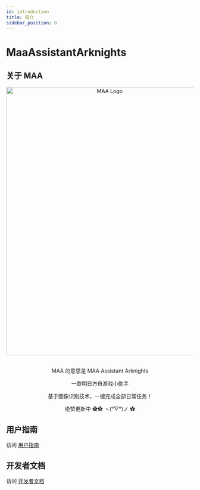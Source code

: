 ```yaml
---
id: introduction
title: 简介
sidebar_position: 0
---
```



# MaaAssistantArknights

## 关于 MAA

<div align="center">
  <img
    src={require('../static/img/logo-full.webp').default}
    alt="MAA Logo"
    height="720"
    width="540"
  />
  <div>
    <Badge
      src="https://img.shields.io/badge/c++-17-%2300599C?logo=cplusplus"
      alt="C++"
    />
  </div>
  <div>
    <Badge
      src="https://img.shields.io/badge/platform-Windows%20%7C%20Linux%20%7C%20macOS-blueviolet"
      alt="platform"
    />
  </div>
  <div>
    <Badge
      src="https://img.shields.io/github/license/MaaAssistantArknights/MaaAssistantArknights"
      alt="license"
    />
    <Badge
      src="https://img.shields.io/github/commit-activity/m/MaaAssistantArknights/MaaAssistantArknights?color=%23ff69b4"
      alt="commit"
    />
    <Badge
      src="https://img.shields.io/github/stars/MaaAssistantArknights/MaaAssistantArknights?style=social"
      alt="stars"
    />
  </div>
  <br />
  <p>MAA 的意思是 MAA Assistant Arknights</p>
  <p>一款明日方舟游戏小助手</p>
  <p>基于图像识别技术，一键完成全部日常任务！</p>
  <p>绝赞更新中 ✿✿ ヽ(°▽°)ノ ✿</p>
</div>

## 用户指南

访问 [用户指南](/user/index.mdx)

## 开发者文档

访问 [开发者文档](/developer/index.mdx)
